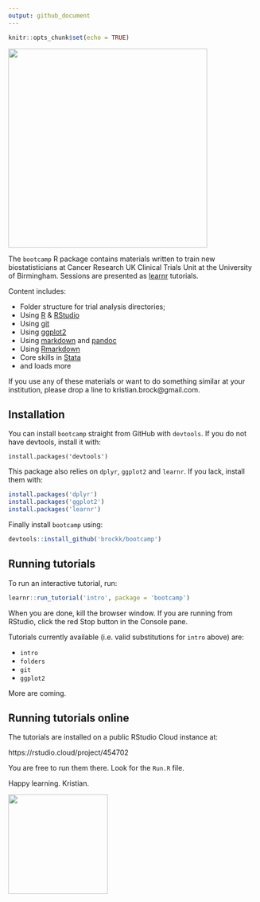 ```yaml
---
output: github_document
---
```


```r
knitr::opts_chunk$set(echo = TRUE)
```

<img src="inst/images/logo.PNG" width="400">

The `bootcamp` R package contains materials written to train new biostatisticians at Cancer Research UK Clinical Trials Unit at the University of Birmingham. 
Sessions are presented as [learnr](https://rstudio.github.io/learnr/) tutorials.

Content includes:

* Folder structure for trial analysis directories;
* Using [R](https://www.r-project.org/) & [RStudio](https://www.rstudio.com/)
* Using [git](https://git-scm.com/)
* Using [ggplot2](https://r4ds.had.co.nz/data-visualisation.html)
* Using [markdown](https://en.wikipedia.org/wiki/Markdown) and [pandoc](https://pandoc.org/)
* Using [Rmarkdown](https://rmarkdown.rstudio.com/)
* Core skills in [Stata](https://www.stata.com/)
* and loads more

If you use any of these materials or want to do something similar at your institution, please drop a line to kristian.brock@gmail.com.

## Installation
You can install `bootcamp` straight from GitHub with `devtools`.
If you do not have devtools, install it with:

```rinstall_devtools
install.packages('devtools')
```

This package also relies on `dplyr`, `ggplot2` and `learnr`.
If you lack, install them with:
```r
install.packages('dplyr')
install.packages('ggplot2')
install.packages('learnr')
```

Finally install `bootcamp` using:

```r
devtools::install_github('brockk/bootcamp')
```

## Running tutorials

To run an interactive tutorial, run:

```r
learnr::run_tutorial('intro', package = 'bootcamp')
```

When you are done, kill the browser window.
If you are running from RStudio, click the red Stop button in the Console pane.

Tutorials currently available (i.e. valid substitutions for `intro` above) are:

* `intro`
* `folders`
* `git`
* `ggplot2`

More are coming.

## Running tutorials online

The tutorials are installed on a public RStudio Cloud instance at:

https://rstudio.cloud/project/454702

You are free to run them there. 
Look for the `Run.R` file.

Happy learning.
Kristian.

<img src="inst/images/crctu.jpg" width="200">